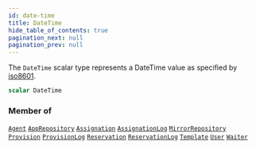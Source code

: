 ```yaml
---
id: date-time
title: DateTime
hide_table_of_contents: true
pagination_next: null
pagination_prev: null
---
```








The `DateTime` scalar type represents a DateTime
value as specified by
[iso8601](https://en.wikipedia.org/wiki/ISO_8601).

```graphql
scalar DateTime
```




### Member of

[`Agent`](/docs/schemas/arkitekt/objects/agent)  <Badge class="secondary" text="object"/><Bullet />[`AppRepository`](/docs/schemas/arkitekt/objects/app-repository)  <Badge class="secondary" text="object"/><Bullet />[`Assignation`](/docs/schemas/arkitekt/objects/assignation)  <Badge class="secondary" text="object"/><Bullet />[`AssignationLog`](/docs/schemas/arkitekt/objects/assignation-log)  <Badge class="secondary" text="object"/><Bullet />[`MirrorRepository`](/docs/schemas/arkitekt/objects/mirror-repository)  <Badge class="secondary" text="object"/><Bullet />[`Provision`](/docs/schemas/arkitekt/objects/provision)  <Badge class="secondary" text="object"/><Bullet />[`ProvisionLog`](/docs/schemas/arkitekt/objects/provision-log)  <Badge class="secondary" text="object"/><Bullet />[`Reservation`](/docs/schemas/arkitekt/objects/reservation)  <Badge class="secondary" text="object"/><Bullet />[`ReservationLog`](/docs/schemas/arkitekt/objects/reservation-log)  <Badge class="secondary" text="object"/><Bullet />[`Template`](/docs/schemas/arkitekt/objects/template)  <Badge class="secondary" text="object"/><Bullet />[`User`](/docs/schemas/arkitekt/objects/user)  <Badge class="secondary" text="object"/><Bullet />[`Waiter`](/docs/schemas/arkitekt/objects/waiter)  <Badge class="secondary" text="object"/>



